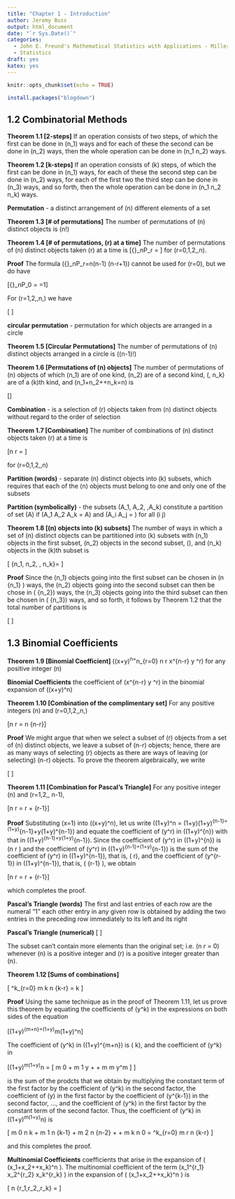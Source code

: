 ```yaml
---
title: "Chapter 1 - Introduction"
author: Jeremy Buss
output: html_document
date: "`r Sys.Date()`"
categories:
  - John E. Freund's Mathematical Statistics with Applications - Miller/Miller
  - Statistics
draft: yes
katex: yes
---
```


```r
knitr::opts_chunk$set(echo = TRUE)
```


```r
install.packages("blogdown")
```



## 1.2 Combinatorial Methods

**Theorem 1.1 [2-steps]** If an operation consists of two steps, of which the first can be done in \(n_1\) ways and for each of these the second can be done in \(n_2\) ways, then the whole operation can be done in \(n_1 \cdot n_2\) ways.

**Theorem 1.2 [k-steps]** If an operation consists of \(k\) steps, of which the first can be done in \(n_1\) ways, for each of these the second step can be done in \(n_2\) ways, for each of the first two the third step can be done in \(n_3\) ways, and so forth, then the whole operation can be done in \(n_1 \cdot n_2 \cdot \ldots \cdot n_k\) ways.

**Permutation** - a distinct arrangement of \(n\) different elements of a set

**Theorem 1.3 [# of permutations]** The number of permutations of \(n\) distinct objects is \(n!\)

**Theorem 1.4 [# of permutations, \(r\) at a time]** The number of permutations of \(n\) distinct objects taken \(r\) at a time is
\[{}_nP_r = \frac{n!}{(n-r)!}\]
for \(r=0,1,2,\ldots,n\).

**Proof** The formula \({}_nP_r=n(n-1) \cdot \ldots \cdot (n-r+1)\) cannot be used for \(r=0\), but we do have

\[{}_nP_0 = \frac{n!}{(n-0)!}=1\]

For \(r=1,2,\ldots,n,\) we have

\[\begin{align}
{}_nP_r&=n(n-1)(n-2) \cdot \ldots \cdot (n-r-1)\\
&=\frac{n(n-1)(n-2) \cdot \ldots \cdot (n-r-1)(n-r)!}{(n-r)!}\\
&=\frac{n!}{(n-r)!}
\end{align}
\]

**circular permutation** - permutation for which objects are arranged in a circle

**Theorem 1.5 [Circular Permutations]** The number of permutations of \(n\) distinct objects arranged in a circle is \((n-1)!\)

**Theorem 1.6 [Permutations of \(n\) objects]** The number of permutations of \(n\) objects of which \(n_1\) are of one kind, \(n_2\) are of a second kind, \(\ldots, n_k\) are of a \(k\)th kind, and \(n_1+n_2+\dots+n_k=n\) is

\[\frac{n!}{n_1! \cdot n_2! \cdot \ldots \cdot n_k!}\]

**Combination** - is a selection of \(r\) objects taken from \(n\) distinct objects without regard to the order of selection

**Theorem 1.7 [Combination]** The number of combinations of \(n\) distinct objects taken \(r\) at a time is 

\[\dbinom n r = \frac{n!}{r!(n-r)!}\]

for \(r=0,1,2,\ldots,n\)

**Partition (words)** - separate \(n\) distinct objects into \(k\) subsets, which requires that each of the \(n\) objects must belong to one and only one of the subsets

**Partition (symbolically)** - the subsets \(A_1, A_2, \ldots ,A_k\) constitute a partition of set \(A\) if \(A_1 \cup A_2 \cup \ldots \cup A_k = A\) and \(A_i \cap A_j = \emptyset\) for all \(i \ne j\)

**Theorem 1.8 [\(n\) objects into \(k\) subsets]** The number of ways in which a set of \(n\) distinct objects can be partitioned into \(k\) subsets with \(n_1\) objects in the first subset, \(n_2\) objects in the second subset, \(\ldots\), and \(n_k\) objects in the \(k\)th subset is 

\[ \dbinom {n} {n_1, n_2, \ldots, n_k}=\frac{n!}{n_1! \cdot n_2! \cdot \ldots \cdot n_k!} \]

**Proof** Since the \(n_1\) objects going into the first subset can be chosen in \(\dbinom n {n_1} \) ways, the \(n_2\) objects going into the second subset can then be chose in \( \dbinom {n-n_1} {n_2}\) ways, the \(n_3\) objects going into the third subset can then be chosen in \( \dbinom {n-n_1-n_2} {n_3}\) ways, and so forth, it follows by Theorem 1.2 that the total number of partitions is

\[ 
\begin{align}
\dbinom {n} {n_1,n_2,\ldots,n_k} &= \dbinom n {n_1} \cdot \dbinom {n - n_1} {n_2} \cdot \ldots \cdot \dbinom {n-n_1-n_2-\cdots -n_{k-1}}{n_k}\\
&= \frac{n!}{n_1! \cdot (n-n_1)!} \cdot \frac{(n-n_1)!}{n_2! \cdot (n-n_1-n_2)!} \cdot \ldots \cdot \frac{(n-n_1-n_2-\cdots-n_{k-1})!}{n_k! \cdot 0!}\\
&= \frac{n!}{n_1! \cdot n_2! \cdot \ldots \cdot n_k!}
\end{align}
\]


## 1.3 Binomial Coefficients

**Theorem 1.9 [Binomial Coefficient]** \((x+y)^n=\sum^n_{r=0} \dbinom n r x^{n-r} y ^r\) for any positive integer \(n\)

**Binomial Coefficients** the coefficient of  \(x^{n-r} y ^r\) in the binomial expansion of \((x+y)^n\)

**Theorem 1.10 [Combination of the complimentary set]** For any positive integers \(n\) and \(r=0,1,2,\ldots,n,\)

\[\dbinom n r = \dbinom n {n-r}\]

**Proof** We might argue that when we select a subset of \(r\) objects from a set of \(n\) distinct objects, we leave a subset of \(n-r\) objects; hence, there are as many ways of selecting \(r\) objects as there are ways of leaving (or selecting) \(n-r\) objects. To prove the theorem algebraically, we write

\[
\begin{align}
\dbinom n {n-r} &= \frac{n!}{(n-r)![n-(n-r)]!} = \frac{n!}{(n-r)!r!}\\
&= \frac{n!}{r!(n-r)!} = \dbinom n r
\end{align}
\]

**Theorem 1.11 [Combination for Pascal's Triangle]** For any positive integer \(n\) and \(r=1,2,\ldots, n-1\),

\[\dbinom n r = \dbinom {n-1} r + \dbinom {n-1} {r-1}\]

**Proof** Substituting \(x=1\) into \((x+y)^n\), let us write \((1+y)^n = (1+y)(1+y)^{n-1}=(1+y)^{n-1}+y(1+y)^{n-1}\) and equate the coefficient of \(y^r\) in \((1+y)^{n}\) with that in \((1+y)^{n-1}+y(1+y)^{n-1}\). Since the coefficient of \(y^r\) in \((1+y)^{n}\) is \(\dbinom n r \) and the coefficient of \(y^r\) in \((1+y)^{n-1}+(1+y)^{n-1}\) is the sum of the coefficient of \(y^r\) in \((1+y)^{n-1}\), that is, \(\dbinom {n-1} r\), and the coefficient of \(y^{r-1}\) in \((1+y)^{n-1}\), that is, \(\dbinom {n-1} {r-1} \), we obtain 

\[\dbinom n r = \dbinom {n-1} r + \dbinom {n-1} {r-1}\]

which completes the proof.

**Pascal's Triangle (words)** The first and last entries of each row are the numeral "1" each other entry in any given row is obtained by adding the two entries in the preceding row immediately to its left and its right

**Pascal's Triangle (numerical)**
\[
\begin{align}
& \, \quad \quad 1\\
& \; \quad 1 \quad 1 \\
& \; 1 \quad 2 \quad 1\\
1 & \quad 3 \quad 3 \quad 1 \\
1 \quad& 4 \quad 6 \quad 4 \quad 1 \\
....&.............
\end{align}
\]

The subset can't contain more elements than the original set; i.e. \(\dbinom n r = 0\) whenever \(n\) is a positive integer and \(r\) is a positive integer greater than \(n\). 

**Theorem 1.12 [Sums of combinations]** 

\[
\sum^k_{r=0} \dbinom m k \dbinom n {k-r} = \dbinom {m+n} k 
\]

**Proof** Using the same technique as in the proof of Theorem 1.11, let us prove this theorem by equating the coefficients of \(y^k\) in the expressions on both sides of the equation

\[(1+y)^{m+n}=(1+y)^m(1+y)^n\]

The coefficient of \(y^k\) in \((1+y)^{m+n}\) is \(\dbinom {m+n} k\), and the coefficient of \(y^k\) in 

\[(1+y)^m(1+y)^n = [ \dbinom m 0 + \dbinom m 1 y + \cdots + \dbinom m m y^m ] \times [ \dbinom n 0 + \dbinom n 1 y + \cdots + \dbinom n n y^n ] \]

is the sum of the prodcts that we obtain by multiplying the constant term of the first factor by the coefficient of \(y^k\) in the second factor, the coefficient of \(y\) in the first factor by the coefficient of \(y^{k-1}\) in the second factor, ..., and the coefficient of \(y^k\) in the first factor by the constant term of the second factor. Thus, the coefficient of \(y^k\) in \((1+y)^m(1+y)^n\) is

\[
\dbinom m 0 \dbinom n k + \dbinom m 1 \dbinom n {k-1} + \dbinom m 2 \dbinom n {n-2} + \cdots + \dbinom m k \dbinom n 0 = \sum^k_{r=0} \dbinom m r \dbinom n {k-r}
\]

and this completes the proof.

**Multinomial Coefficients** coefficients that arise in the expansion of \( (x_1+x_2+\cdots+x_k)^n \). The multinomial coefficient of the term \(x_1^{r_1} \cdot x_2^{r_2} \cdot \ldots \cdot x_k^{r_k} \) in the expansion of \( (x_1+x_2+\cdots+x_k)^n \) is 

\[
\dbinom n {r_1,r_2,\ldots,r_k} = \frac {n!}{r_1! \cdot r_2! \cdot \ldots \cdot r_k!}
\]